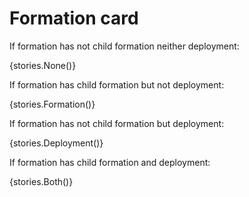
<Meta title={stories.default.title} component={stories.default.component} />

# Formation card

If formation has not child formation neither deployment:

<Story name="none" decorators={stories.default.decorators}>
	{stories.None()}
</Story>

If formation has child formation but not deployment:

<Story name="formation" decorators={stories.default.decorators}>
	{stories.Formation()}
</Story>

If formation has not child formation but deployment:

<Story name="deployment" decorators={stories.default.decorators}>
	{stories.Deployment()}
</Story>

If formation has child formation and deployment:

<Story name="both" decorators={stories.default.decorators}>
	{stories.Both()}
</Story>
